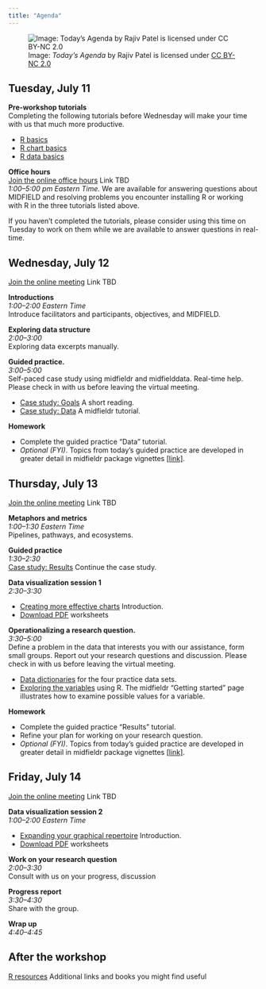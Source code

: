 ```yaml
---
title: "Agenda"
---
```


![Image: *Today's Agenda* by Rajiv Patel is licensed under [CC BY-NC 2.0](https://creativecommons.org/licenses/by-nc/2.0/legalcode)](figures/agenda.png)

## Tuesday, July 11

**Pre-workshop tutorials**     
Completing the following tutorials before Wednesday will make your time with us that much more productive. 

- [R basics](r-basics.html)   
- [R chart basics](chart-basics.html)
- [R data basics](data-basics.html)

**Office hours**    
[Join the online office hours]() Link TBD             
*1:00--5:00 pm Eastern Time.*  We are available for answering questions about MIDFIELD and resolving problems you encounter installing R or working with R in the three tutorials listed above. 

If you haven't completed the tutorials, please consider using this time on Tuesday to work on them while we are available to answer questions in real-time.  










## Wednesday, July 12

[Join the online meeting]() Link TBD

**Introductions**    
*1:00--2:00 Eastern Time*    
Introduce facilitators and participants, objectives, and  MIDFIELD.    

**Exploring data structure**    
*2:00--3:00*    
Exploring data excerpts manually.

**Guided practice.**    
*3:00--5:00*    
Self-paced case study using midfieldr and midfielddata. Real-time help. Please check in with us before leaving the virtual meeting.

- [Case study: Goals](https://midfieldr.github.io/midfieldr/articles/art-001-case-goals.html) A short reading.   
- [Case study: Data](https://midfieldr.github.io/midfieldr/articles/art-002-case-data.html) A midfieldr tutorial. 

**Homework**

- Complete the guided practice "Data" tutorial. 
- *Optional (FYI)*. Topics from today's guided practice are developed in greater detail in midfieldr package vignettes  [[link]](https://midfieldr.github.io/midfieldr/articles/).






## Thursday, July 13

[Join the online meeting]() Link TBD    

**Metaphors and metrics**    
*1:00--1:30 Eastern Time*    
Pipelines, pathways, and ecosystems. 

**Guided practice**    
*1:30--2:30*    
[Case study: Results](https://midfieldr.github.io/midfieldr/articles/art-003-case-results.html) Continue the case study. 

**Data visualization session 1**    
*2:30--3:30*    

- [Creating more effective charts](effective-charts.html) Introduction. 
- [Download PDF](resources/2023-effective-charts-handout.pdf) worksheets 

**Operationalizing a research question.**    
*3:30--5:00*    
Define a problem in the data that interests you with our assistance, form small groups. Report out your research questions and discussion. Please check in with us before leaving the virtual meeting. 

- [Data dictionaries](https://midfieldr.github.io/midfielddata/reference/index.html) for the four practice data sets. 
- [Exploring the variables](https://midfieldr.github.io/midfieldr/articles/art-000-getting-started.html) using R. The midfieldr "Getting started" page illustrates how to examine possible values for a variable.  

**Homework**

- Complete the guided practice "Results" tutorial. 
- Refine your plan for working on your research question.  
- *Optional (FYI)*. Topics from today's guided practice are developed in greater detail in midfieldr package vignettes  [[link]](https://midfieldr.github.io/midfieldr/articles/).






## Friday, July 14

[Join the online meeting]() Link TBD 

**Data visualization session 2**    
*1:00--2:00 Eastern Time*    

- [Expanding your graphical repertoire](chart-repertoire.html) Introduction. 
- [Download PDF](https://github.com/graphdr/workshop-data-stories/blob/main/slides/chart-repertoire-handout.pdf) worksheets

**Work on your research question**    
*2:00--3:30*    
Consult with us on your progress, discussion 

**Progress report**    
*3:30--4:30*    
Share with the group. 

**Wrap up**    
*4:40--4:45*    




## After the workshop

 [R resources](r-resources.html) Additional links and books you might find useful
